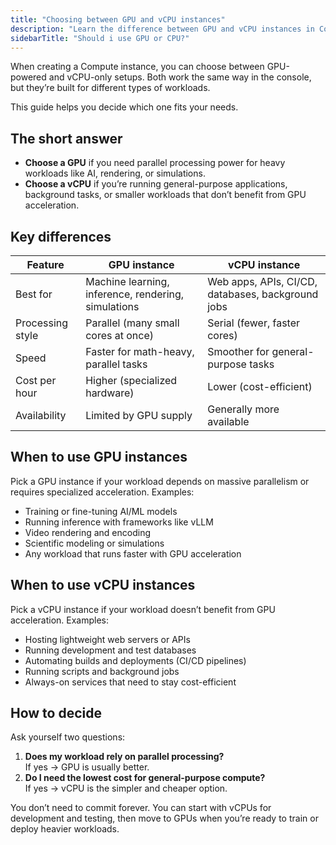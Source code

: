 ```yaml
---
title: "Choosing between GPU and vCPU instances"
description: "Learn the difference between GPU and vCPU instances in Compute with Hivenet and when to use each type."
sidebarTitle: "Should i use GPU or CPU?"
---
```


When creating a Compute instance, you can choose between GPU-powered and vCPU-only setups. Both work the same way in the console, but they’re built for different types of workloads.

This guide helps you decide which one fits your needs.

## The short answer

- **Choose a GPU** if you need parallel processing power for heavy workloads like AI, rendering, or simulations.
- **Choose a vCPU** if you’re running general-purpose applications, background tasks, or smaller workloads that don’t benefit from GPU acceleration.

## Key differences

| Feature          | GPU instance                                        | vCPU instance                                     |
| ---------------- | --------------------------------------------------- | ------------------------------------------------- |
| Best for         | Machine learning, inference, rendering, simulations | Web apps, APIs, CI/CD, databases, background jobs |
| Processing style | Parallel (many small cores at once)                 | Serial (fewer, faster cores)                      |
| Speed            | Faster for math-heavy, parallel tasks               | Smoother for general-purpose tasks                |
| Cost per hour    | Higher (specialized hardware)                       | Lower (cost-efficient)                            |
| Availability     | Limited by GPU supply                               | Generally more available                          |

## When to use GPU instances

Pick a GPU instance if your workload depends on massive parallelism or requires specialized acceleration. Examples:

- Training or fine-tuning AI/ML models
- Running inference with frameworks like vLLM
- Video rendering and encoding
- Scientific modeling or simulations
- Any workload that runs faster with GPU acceleration

## When to use vCPU instances

Pick a vCPU instance if your workload doesn’t benefit from GPU acceleration. Examples:

- Hosting lightweight web servers or APIs
- Running development and test databases
- Automating builds and deployments (CI/CD pipelines)
- Running scripts and background jobs
- Always-on services that need to stay cost-efficient

## How to decide

Ask yourself two questions:

1. **Does my workload rely on parallel processing?**\
   If yes → GPU is usually better.
2. **Do I need the lowest cost for general-purpose compute?**\
   If yes → vCPU is the simpler and cheaper option.

<Tip>
  You don’t need to commit forever. You can start with vCPUs for development and testing, then move to GPUs when you’re ready to train or deploy heavier workloads.
</Tip>